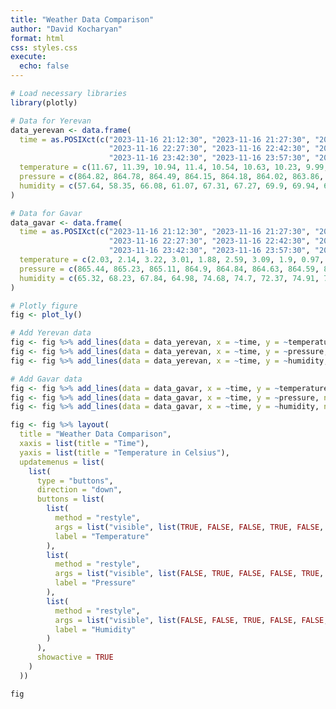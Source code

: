```yaml
---
title: "Weather Data Comparison"
author: "David Kocharyan"
format: html
css: styles.css
execute: 
  echo: false
---
```


```r
# Load necessary libraries
library(plotly)
```

```r
# Data for Yerevan
data_yerevan <- data.frame(
  time = as.POSIXct(c("2023-11-16 21:12:30", "2023-11-16 21:27:30", "2023-11-16 21:42:30", "2023-11-16 21:57:30", "2023-11-16 22:12:30",
                      "2023-11-16 22:27:30", "2023-11-16 22:42:30", "2023-11-16 22:57:30", "2023-11-16 23:12:30", "2023-11-16 23:27:30",
                      "2023-11-16 23:42:30", "2023-11-16 23:57:30", "2023-11-17 00:12:30", "2023-11-17 00:27:30", "2023-11-17 00:42:30")),
  temperature = c(11.67, 11.39, 10.94, 11.4, 10.54, 10.63, 10.23, 9.99, 10.47, 10.44, 10.57, 11.01, 10.57, 10.76, 10.43),
  pressure = c(864.82, 864.78, 864.49, 864.15, 864.18, 864.02, 863.86, 863.79, 863.66, 863.65, 863.4, 863.12, 863.35, 863.18, 863.04),
  humidity = c(57.64, 58.35, 66.08, 61.07, 67.31, 67.27, 69.9, 69.94, 66.02, 67.49, 67.81, 64.72, 69.27, 67.32, 69.9)
)

# Data for Gavar
data_gavar <- data.frame(
  time = as.POSIXct(c("2023-11-16 21:12:30", "2023-11-16 21:27:30", "2023-11-16 21:42:30", "2023-11-16 21:57:30", "2023-11-16 22:12:30",
                      "2023-11-16 22:27:30", "2023-11-16 22:42:30", "2023-11-16 22:57:30", "2023-11-16 23:12:30", "2023-11-16 23:27:30",
                      "2023-11-16 23:42:30", "2023-11-16 23:57:30", "2023-11-17 00:12:30", "2023-11-17 00:27:30", "2023-11-17 00:42:30", "2023-11-16 23:42:30")),
  temperature = c(2.03, 2.14, 3.22, 3.01, 1.88, 2.59, 3.09, 1.9, 0.97, 1.4, 1.74, 1.58, 2.04, 1.64, 1.59, 2.65),
  pressure = c(865.44, 865.23, 865.11, 864.9, 864.84, 864.63, 864.59, 864.58, 864.32, 864.05, 863.97, 863.73, 863.67, 863.65, 863.45, 863.33),
  humidity = c(65.32, 68.23, 67.84, 64.98, 74.68, 74.7, 72.37, 74.91, 79.32, 77.78, 73.8, 68.78, 71.75, 72.36, 75.42, 70.61)
)
```


```r
# Plotly figure
fig <- plot_ly()

# Add Yerevan data
fig <- fig %>% add_lines(data = data_yerevan, x = ~time, y = ~temperature, name = "Yerevan Temperature", line = list(color = "blue"), visible = TRUE)
fig <- fig %>% add_lines(data = data_yerevan, x = ~time, y = ~pressure, name = "Yerevan Pressure", line = list(color = "blue"), visible = FALSE)
fig <- fig %>% add_lines(data = data_yerevan, x = ~time, y = ~humidity, name = "Yerevan Humidity", line = list(color = "blue"), visible = FALSE)

# Add Gavar data
fig <- fig %>% add_lines(data = data_gavar, x = ~time, y = ~temperature, name = "Gavar Temperature", line = list(color = "orange"), visible = TRUE)
fig <- fig %>% add_lines(data = data_gavar, x = ~time, y = ~pressure, name = "Gavar Pressure", line = list(color = "orange"), visible = FALSE)
fig <- fig %>% add_lines(data = data_gavar, x = ~time, y = ~humidity, name = "Gavar Humidity", line = list(color = "orange"), visible = FALSE)

fig <- fig %>% layout(
  title = "Weather Data Comparison",
  xaxis = list(title = "Time"),
  yaxis = list(title = "Temperature in Celsius"),
  updatemenus = list(
    list(
      type = "buttons",
      direction = "down",
      buttons = list(
        list(
          method = "restyle",
          args = list("visible", list(TRUE, FALSE, FALSE, TRUE, FALSE, FALSE)),
          label = "Temperature"
        ),
        list(
          method = "restyle",
          args = list("visible", list(FALSE, TRUE, FALSE, FALSE, TRUE, FALSE)),
          label = "Pressure"
        ),
        list(
          method = "restyle",
          args = list("visible", list(FALSE, FALSE, TRUE, FALSE, FALSE, TRUE)),
          label = "Humidity"
        )
      ),
      showactive = TRUE
    )
  ))

fig
```


